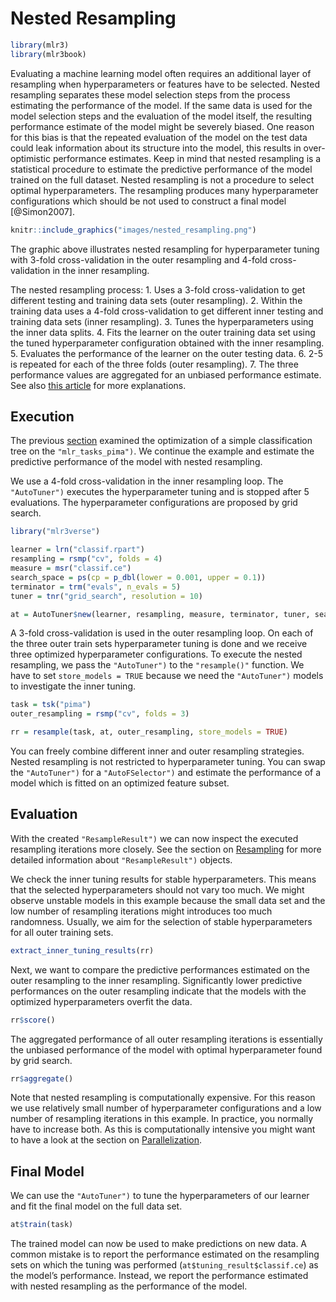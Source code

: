 # Nested Resampling {#nested-resampling}

```r
library(mlr3)
library(mlr3book)
```

Evaluating a machine learning model often requires an additional layer of resampling when hyperparameters or features have to be selected.
Nested resampling separates these model selection steps from the process estimating the performance of the model.
If the same data is used for the model selection steps and the evaluation of the model itself, the resulting performance estimate of the model might be severely biased.
One reason for this bias is that the repeated evaluation of the model on the test data could leak information about its structure into the model, this results in over-optimistic performance estimates.
Keep in mind that nested resampling is a statistical procedure to estimate the predictive performance of the model trained on the full dataset.
Nested resampling is not a procedure to select optimal hyperparameters.
The resampling produces many hyperparameter configurations which should be not used to construct a final model [@Simon2007].
```r
knitr::include_graphics("images/nested_resampling.png")
```

The graphic above illustrates nested resampling for hyperparameter tuning with 3-fold cross-validation in the outer resampling and 4-fold cross-validation in the inner resampling.

The nested resampling process:
1. Uses a 3-fold cross-validation to get different testing and training data sets (outer resampling).
2. Within the training data uses a 4-fold cross-validation to get different inner testing and training data sets (inner resampling).
3. Tunes the hyperparameters using the inner data splits.
4. Fits the learner on the outer training data set using the tuned hyperparameter configuration obtained with the inner resampling.
5. Evaluates the performance of the learner on the outer testing data.
6. 2-5 is repeated for each of the three folds (outer resampling).
7. The three performance values are aggregated for an unbiased performance estimate.
See also [this article](https://machinelearningmastery.com/k-fold-cross-validation/) for more explanations.


## Execution {#nested-resamp-exec}

The previous [section](#tuning) examined the optimization of a simple classification tree on the `"mlr_tasks_pima")`.
We continue the example and estimate the predictive performance of the model with nested resampling.

We use a 4-fold cross-validation in the inner resampling loop.
The `"AutoTuner")` executes the hyperparameter tuning and is stopped after 5 evaluations.
The hyperparameter configurations are proposed by grid search.
```r
library("mlr3verse")

learner = lrn("classif.rpart")
resampling = rsmp("cv", folds = 4)
measure = msr("classif.ce")
search_space = ps(cp = p_dbl(lower = 0.001, upper = 0.1))
terminator = trm("evals", n_evals = 5)
tuner = tnr("grid_search", resolution = 10)

at = AutoTuner$new(learner, resampling, measure, terminator, tuner, search_space)
```

A 3-fold cross-validation is used in the outer resampling loop.
On each of the three outer train sets hyperparameter tuning is done and we receive three optimized hyperparameter configurations.
To execute the nested resampling, we pass the `"AutoTuner")` to the `"resample()"` function.
We have to set `store_models = TRUE` because we need the `"AutoTuner")` models to investigate the inner tuning.
```r
task = tsk("pima")
outer_resampling = rsmp("cv", folds = 3)

rr = resample(task, at, outer_resampling, store_models = TRUE)
```

You can freely combine different inner and outer resampling strategies.
Nested resampling is not restricted to hyperparameter tuning.
You can swap the `"AutoTuner")` for a `"AutoFSelector")` and estimate the performance of a model which is fitted on an optimized feature subset.

## Evaluation {#nested-resamp-eval}

With the created `"ResampleResult")` we can now inspect the executed resampling iterations more closely.
See the section on [Resampling](#resampling) for more detailed information about `"ResampleResult")` objects.

We check the inner tuning results for stable hyperparameters.
This means that the selected hyperparameters should not vary too much.
We might observe unstable models in this example because the small data set and the low number of resampling iterations might introduces too much randomness.
Usually, we aim for the selection of stable hyperparameters for all outer training sets.
```r
extract_inner_tuning_results(rr)
```

Next, we want to compare the predictive performances estimated on the outer resampling to the inner resampling.
Significantly lower predictive performances on the outer resampling indicate that the models with the optimized hyperparameters overfit the data.
```r
rr$score()
```

The aggregated performance of all outer resampling iterations is essentially the unbiased performance of the model with optimal hyperparameter found by grid search.
```r
rr$aggregate()
```

Note that nested resampling is computationally expensive.
For this reason we use relatively small number of hyperparameter configurations and a low number of resampling iterations in this example.
In practice, you normally have to increase both.
As this is computationally intensive you might want to have a look at the section on [Parallelization](#parallelization).

## Final Model {#nested-final-model}

We can use the `"AutoTuner")` to tune the hyperparameters of our learner and fit the final model on the full data set.

```r
at$train(task)
```

The trained model can now be used to make predictions on new data.
A common mistake is to report the performance estimated on the resampling sets on which the tuning was performed (`at$tuning_result$classif.ce`) as the model's performance.
Instead, we report the performance estimated with nested resampling as the performance of the model.

